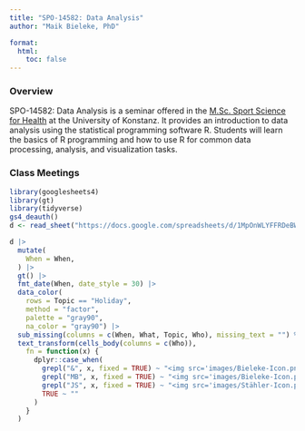 ```yaml
---
title: "SPO-14582: Data Analysis"
author: "Maik Bieleke, PhD"

format: 
  html: 
    toc: false
---
```


### Overview

SPO-14582: Data Analysis is a seminar offered in the [M.Sc. Sport Science for Health](https://www.sportwissenschaft.uni-konstanz.de/en/study/master-of-science/){.external target="_blank"} at the University of Konstanz. It provides an introduction to data analysis using the statistical programming software R. Students will learn the basics of R programming and how to use R for common data processing, analysis, and visualization tasks.

### Class Meetings

```r
library(googlesheets4)
library(gt)
library(tidyverse)
gs4_deauth()
d <- read_sheet("https://docs.google.com/spreadsheets/d/1MpOnWLYFFRDeBWQdRRtNe1ok20lfNerXhXHJCf2tykY/edit?usp=sharing", sheet = "Sheet1")
```

::: column-screen
```r
d |>
  mutate(
    When = When,
  ) |>
  gt() |> 
  fmt_date(When, date_style = 30) |> 
  data_color(
    rows = Topic == "Holiday",
    method = "factor",
    palette = "gray90",
    na_color = "gray90") |> 
  sub_missing(columns = c(When, What, Topic, Who), missing_text = "") %>%
  text_transform(cells_body(columns = c(Who)),
    fn = function(x) {
      dplyr::case_when(
        grepl("&", x, fixed = TRUE) ~ "<img src='images/Bieleke-Icon.png' alt='Maik Bieleke' style='width:25px;height:25px;'> <img src='images/Stähler-Icon.png' alt='Johanna Stähler' style='width:25px;height:25px;'>",
        grepl("MB", x, fixed = TRUE) ~ "<img src='images/Bieleke-Icon.png' alt='Maik Bieleke' style='width:25px;height:25px;'>",
        grepl("JS", x, fixed = TRUE) ~ "<img src='images/Stähler-Icon.png' alt='Johanna Stähler' style='width:25px;height:25px;'>",
        TRUE ~ ""
      )
    }
  ) 
```
:::

